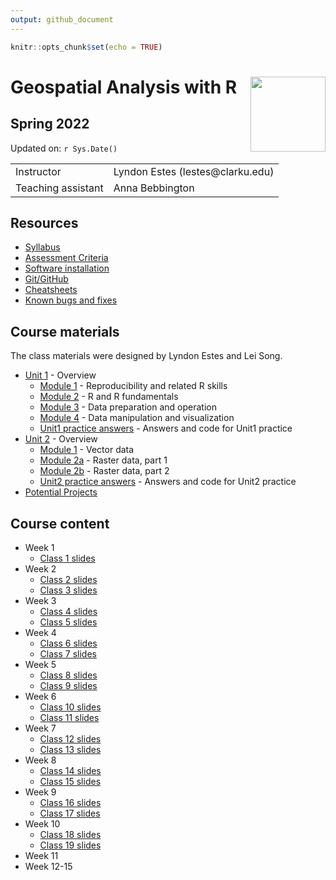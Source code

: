 ```yaml
---
output: github_document
---
```


```r
knitr::opts_chunk$set(echo = TRUE)
```

# Geospatial Analysis with R <img src="https://s28151.pcdn.co/offices/marketing-and-communications/wp-content/blogs.dir/3/files/sites/106/2019/08/CU_Seal_Red_SM_60_75_v4-768x768.png" align="right" width="120" />


## Spring 2022


Updated on: `r Sys.Date()`

<center>
------------------ ------------------------------------------------------
Instructor         Lyndon Estes (lestes@clarku.edu)                  
Teaching assistant Anna Bebbington
------------------ ------------------------------------------------------

</center>


## Resources
- [Syllabus](syllabus.html)
- [Assessment Criteria](assessment.html)
- [Software installation](software-installation.html)
- [Git/GitHub](git-github.html)
- [Cheatsheets](cheatsheets.html)
- [Known bugs and fixes](bugs-fixes.html)

## Course materials

The class materials were designed by Lyndon Estes and Lei Song. 

- [Unit 1](unit1.html) - Overview
  - [Module 1](unit1-module1.html) - Reproducibility and related R skills
  - [Module 2](unit1-module2.html) - R and R fundamentals
  - [Module 3](unit1-module3.html) - Data preparation and operation
  - [Module 4](unit1-module4.html) - Data manipulation and visualization
  - [Unit1 practice answers](unit1-practice-answers.html) - Answers and code for Unit1 practice

- [Unit 2](unit2.html) - Overview
  - [Module 1](unit2-module1.html) - Vector data
  - [Module 2a](unit2-module2a.html) - Raster data, part 1
  - [Module 2b](unit2-module2b.html) - Raster data, part 2
  - [Unit2 practice answers](unit2-practice-answers.html) - Answers and code for Unit2 practice
  
- [Potential Projects](projects.html)

## Course content

- Week 1
  - [Class 1 slides](class1.html)
- Week 2
  - [Class 2 slides](class2.html)
  - [Class 3 slides](class3.html)
- Week 3
  - [Class 4 slides](class4.html)
  - [Class 5 slides](class5.html)
- Week 4
  - [Class 6 slides](class6.html)
  - [Class 7 slides](class7.html)
- Week 5
  - [Class 8 slides](class8.html)
  - [Class 9 slides](class9.html)
- Week 6
  - [Class 10 slides](class10.html)
  - [Class 11 slides](class11.html)
- Week 7
  - [Class 12 slides](class12.html)
  - [Class 13 slides](class13.html)
- Week 8
  - [Class 14 slides](class14.html)
  - [Class 15 slides](class15.html)
- Week 9
  - [Class 16 slides](class16.html)
  - [Class 17 slides](class17.html)
- Week 10
  - [Class 18 slides](class18.html)
  - [Class 19 slides](class19.html)
- Week 11
- Week 12-15

